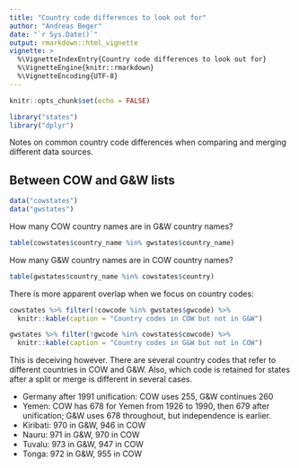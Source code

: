 ```yaml
---
title: "Country code differences to look out for"
author: "Andreas Beger"
date: "`r Sys.Date()`"
output: rmarkdown::html_vignette
vignette: >
  %\VignetteIndexEntry{Country code differences to look out for}
  %\VignetteEngine{knitr::rmarkdown}
  %\VignetteEncoding{UTF-8}
---
```


```r
knitr::opts_chunk$set(echo = FALSE)

library("states")
library("dplyr")
```

Notes on common country code differences when comparing and merging different data sources. 

## Between COW and G&W lists

```r

data("cowstates")
data("gwstates")

```

How many COW country names are in G&W country names?

```r
table(cowstates$country_name %in% gwstates$country_name)
```

How many G&W country names are in COW country names?

```r
table(gwstates$country_name %in% cowstates$country)
```

There is more apparent overlap when we focus on country codes:

```r
cowstates %>% filter(!cowcode %in% gwstates$gwcode) %>%
  knitr::kable(caption = "Country codes in COW but not in G&W")

gwstates %>% filter(!gwcode %in% cowstates$cowcode) %>%
  knitr::kable(caption = "Country codes in G&W but not in COW")
```


This is deceiving however. There are several country codes that refer to different countries in COW and G&W. Also, which code is retained for states after a split or merge is different in several cases. 

- Germany after 1991 unification: COW uses 255, G&W continues 260
- Yemen: COW has 678 for Yemen from 1926 to 1990, then 679 after unification; G&W uses 678 throughout, but independence is earlier. 
- Kiribati: 970 in G&W, 946 in COW
- Nauru: 971 in G&W, 970 in COW
- Tuvalu: 973 in G&W, 947 in COW
- Tonga: 972 in G&W, 955 in COW


